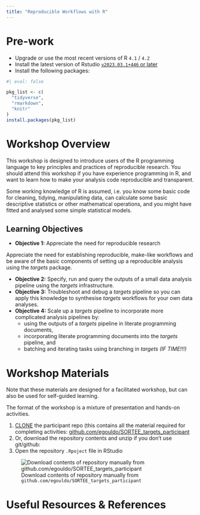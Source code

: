 ```yaml
---
title: "Reproducible Workflows with R"
---
```


# Pre-work {.pre-work}

-   Upgrade or use the most recent versions of R `4.1` / `4.2`
-   Install the latest version of Rstudio [`v2023.03.1+446` or later](https://www.rstudio.com/products/rstudio/download/#download)
-   Install the following packages:


```r
#| eval: false

pkg_list <- c(
  "tidyverse",
  "rmarkdown",
  "knitr"
)
install.packages(pkg_list)
```

# Workshop Overview

This workshop is designed to introduce users of the R programming language to key principles and practices of reproducible research. You should attend this workshop if you have experience programming in R, and want to learn how to make your analysis code reproducible and transparent.

Some working knowledge of R is assumed, i.e. you know some basic code for cleaning, tidying, manipulating data, can calculate some basic descriptive statistics or other mathematical operations, and you might have fitted and analysed some simple statistical models.

## Learning Objectives

-   **Objective 1:** Appreciate the need for reproducible research



Appreciate the need for establishing reproducible, make-like workflows and be aware of the basic components of setting up a reproducible analysis using the *targets* package.

-   **Objective 2:** Specify, run and query the outputs of a small data analysis pipeline using the *targets* infrastructure.
-   **Objective 3:** Troubleshoot and debug a *targets* pipeline so you can apply this knowledge to synthesise *targets* workflows for your own data analyses.
-   **Objective 4:** Scale up a *targets* pipeline to incorporate more complicated analysis pipelines by:
    -   using the outputs of a *targets* pipeline in literate programming documents,
    -   incorporating literate programming documents into the *targets* pipeline, and
    -   batching and iterating tasks using branching in *targets (IF TIME!!!)*

# Workshop Materials

Note that these materials are designed for a facilitated workshop, but can also be used for self-guided learning.

The format of the workshop is a mixture of presentation and hands-on activities.

1.  [CLONE](https://docs.github.com/en/repositories/creating-and-managing-repositories/cloning-a-repository) the participant repo (this contains all the material required for completing activities: [github.com/egouldo/SORTEE_targets_participant](https://github.com/egouldo/SORTEE_targets_participant "https://github.com/egouldo/SORTEE_targets_participant")
2.  Or, download the repository contents and unzip if you don't use git/github:
3.  Open the repository `.Rpoject` file in RStudio

::: column-margin
![Download contents of repository manually from `github.com/egouldo/SORTEE_targets_participant`](materials/images/paste-0FA90D6B.png)

# Useful Resources & References
:::